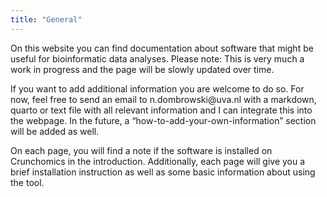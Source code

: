 ```yaml
---
title: "General"
---
```


On this website you can find documentation about software that might be useful for bioinformatic data analyses. Please note: This is very much a work in progress and the page will be slowly updated over time. 

If you want to add additional information you are welcome to do so. For now, feel free to send an email to n.dombrowski@uva.nl with a markdown, quarto or text file with all relevant information and I can integrate this into the webpage. In the future, a "how-to-add-your-own-information" section will be added as well.

On each page, you will find a note if the software is installed on Crunchomics in the introduction. Additionally, each page will give you a brief installation instruction as well as some basic information about using the tool.
